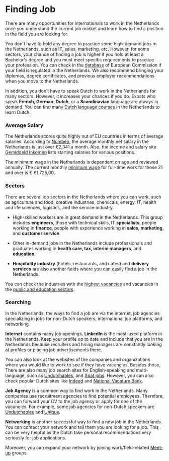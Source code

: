 # Finding Job 
There are many opportunities for internationals to work in the Netherlands once you understand the current job market and learn how to find a position in the field you are looking for. 

You don't have to hold any degree to practice some high-demand jobs in the Netherlands, such as IT, sales, marketing, etc. However, for some sectors, your chance of finding a job is higher if you hold at least a Bachelor's degree and you must meet specific requirements to practice your profession. You can check in the [database](https://ec.europa.eu/growth/tools-databases/regprof/index.cfm) of European Commission if your field is regulated in the Netherlands. We also recommend bringing your diplomas, degree certificates, and previous employer recommendations when you move to the Netherlands. 

In addition, you don’t have to speak Dutch to work in the Netherlands for many sectors. However, it increases your chances if you do. Expats who speak **French, German, Dutch**, or a **Scandinavian** language are always in demand. You can find many [Dutch language courses](/dox/integration/language) in the Netherlands to learn Dutch.
### Average Salary 
The Netherlands scores quite highly out of EU countries in terms of average salaries. According to [Numbeo](https://www.numbeo.com/cost-of-living/country_result.jsp?country=Netherlands), the average monthly net salary in the Netherlands is just over €2,341 a month. Also, the income and salary site [Gemiddeld Inkomen](https://www.gemiddeld-inkomen.nl/startsalaris-hbo-wo/) lists starting salaries for various positions.

The minimum wage in the Netherlands is dependent on age and reviewed annually. The current monthly [minimum wage](https://www.government.nl/topics/minimum-wage/amount-of-the-minimum-wage) for full-time work for those 21 and over is € €1.725,00. 
### Sectors
There are several job sectors in the Netherlands where you can work, such as agriculture and food, creative industries, chemicals, energy, IT, health and life sciences, logistics, and the service industry.  

- High-skilled workers are in great demand in the Netherlands. This group includes **engineers**, those with technical skills, **IT specialists**, people working in **finance**, people with experience working in **sales, marketing**, and **customer service**. 

- Other in-demand jobs in the Netherlands include professionals and graduates working in **health care, tax, interim managers**, and **education**.

- **Hospitality industry** (hotels, restaurants, and cafes) and **delivery services** are also another fields where you can easily find a job in the Netherlands. 

You can check the industries with the [highest vacancies](https://opendata.cbs.nl/statline/#/CBS/en/dataset/80474eng/table) and vacancies in the [public and education sectors](https://opendata.cbs.nl/statline/#/CBS/en/dataset/80857eng/table).
### Searching 
In the Netherlands, the ways to find a job are via the internet, job agencies specializing in jobs for non-Dutch speakers, international job platforms, and networking.  

**Internet** contains many job openings. **LinkedIn** is the most-used platform in the Netherlands. Keep your profile up to date and include that you are in the Netherlands because recruiters and hiring managers are constantly looking at profiles or placing job advertisements there. 

You can also look at the websites of the companies and organizations where you would like to work to see if they have vacancies. Besides those, There are also many job search sites for English-speaking and multi-language, such as [Undutchables](https://undutchables.nl/search), and [Xpat jobs](https://netherlands.expatjobs.eu/). However, you can also check popular Dutch sites like [Indeed](https://nl.indeed.com/) and [National Vacature Bank](https://www.nationalevacaturebank.nl/vacature/zoeken). 

**Job Agency** is a common way to find work in the Netherlands. Many companies use recruitment agencies to find potential employees. Therefore, you can forward your CV to the job agency or apply for one of the vacancies. For example, some job agencies for non-Dutch speakers are [Undutchables](https://undutchables.nl/search) and [Unique](https://unique.nl/en).  

**Networking** is another successful way to find a new job in the Netherlands. You can contact your network and tell them you are looking for a job. This can be very helpful as the Dutch take personal recommendations very seriously for job applications.

Moreover, you can expand your network by joining work/field-related [Meet-up](https://www.meetup.com/tr-TR/cities/nl/?country=nl&zipstatecity=) groups. 
